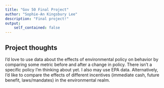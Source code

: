 ```yaml
---
title: "Gov 50 Final Project"
author: "Sophie-An Kingsbury Lee"
description: "Final project!"
output:
    self_contained: false
---
```




## Project thoughts

I'd love to use data about the effects of environmental policy on behavior by comparing some metric before and after a change in policy. There isn't a specific policy I'm thinking about yet. I also may use EPA data. Alternatively, I'd like to compare the effects of different incentives (immediate cash, future benefit, laws/mandates) in the environmental realm.
